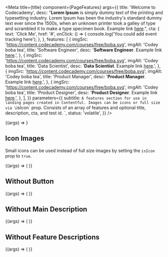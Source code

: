 

<Meta
  title={title}
  component={PageFeatures}
  args={{
    title: 'Welcome to Codecademy',
    desc:
      "**Lorem Ipsum** is simply dummy text of the printing and typesetting industry. Lorem Ipsum has been the industry's standard dummy text ever since the 1500s, when an unknown printer took a galley of type and scrambled it to make a type specimen book. Example link [here](#).",
    cta: {
      text: 'Click Me',
      href: '#',
      onClick: () => {
        console.log('You could add event tracking here');
      },
    },
    features: [
      {
        imgSrc: 'https://content.codecademy.com/courses/free/boba.svg',
        imgAlt: 'Codey boba tea',
        title: 'Software Engineer',
        desc: '**Software Engineer**. Example link [here](#).',
      },
      {
        imgSrc: 'https://content.codecademy.com/courses/free/boba.svg',
        imgAlt: 'Codey boba tea',
        title: 'Data Scientist',
        desc: '**Data Scientist**. Example link [here](#).',
      },
      {
        imgSrc: 'https://content.codecademy.com/courses/free/boba.svg',
        imgAlt: 'Codey boba tea',
        title: 'Product Manager',
        desc: '**Product Manager**. Example link [here](#).',
      },
      {
        imgSrc: 'https://content.codecademy.com/courses/free/boba.svg',
        imgAlt: 'Codey boba tea',
        title: 'Product Designer',
        desc: '**Product Designer**. Example link [here](#).',
      },
    ],
  }}
  parameters={{
    subtitle: `A features section for use in landing pages created in Contentful. Images can be icons or full size via \`isIcon\` prop. Consists of an array of features and optional title, description, cta, and test id.
`,
    status: 'volatile',
  }}
/>

<Canvas>
  <Story name="WithImages">{(args) => <PageFeatures {...args} />}</Story>
</Canvas>

<Props story="WithImages" of={PageFeatures} />

## Icon Images

Small icons can be used instead of full size images by setting the `isIcon` prop to `true`.

<Canvas>
  <Story name="WithIcons">
    {(args) => (
      <PageFeatures
        {...args}
        isIcon
        features={[
          {
            imgSrc: 'https://content.codecademy.com/courses/free/boba.svg',
            imgAlt: 'Codey boba tea',
            title: 'Software Engineer',
            desc: '**Software Engineer**. Example link [here](#).',
          },
          {
            imgSrc: 'https://content.codecademy.com/courses/free/boba.svg',
            imgAlt: 'Codey boba tea',
            title: 'Data Scientist',
            desc: '**Data Scientist**. Example link [here](#).',
          },
          {
            imgSrc: 'https://content.codecademy.com/courses/free/boba.svg',
            imgAlt: 'Codey boba tea',
            title: 'Product Manager',
            desc: '**Product Manager**. Example link [here](#).',
          },
          {
            imgSrc: 'https://content.codecademy.com/courses/free/boba.svg',
            imgAlt: 'Codey boba tea',
            title: 'Product Designer',
            desc: '**Product Designer**. Example link [here](#).',
          },
        ]}
      />
    )}
  </Story>
</Canvas>

## Without Button

<Canvas>
  <Story name="WithoutButton">
    {(args) => (
      <PageFeatures
        {...args}
        cta={undefined}
        features={[
          {
            imgSrc: 'https://content.codecademy.com/courses/free/boba.svg',
            imgAlt: 'Codey boba tea',
            title: 'Software Engineer',
            desc: '**Software Engineer**. Example link [here](#).',
          },
          {
            imgSrc: 'https://content.codecademy.com/courses/free/boba.svg',
            imgAlt: 'Codey boba tea',
            title: 'Data Scientist',
            desc: '**Data Scientist**. Example link [here](#).',
          },
          {
            imgSrc: 'https://content.codecademy.com/courses/free/boba.svg',
            imgAlt: 'Codey boba tea',
            title: 'Product Manager',
            desc: '**Product Manager**. Example link [here](#).',
          },
        ]}
      />
    )}
  </Story>
</Canvas>

## Without Main Description

<Canvas>
  <Story name="WithoutMainDescription">
    {(args) => (
      <PageFeatures
        {...args}
        isIcon={false}
        desc={false}
        cta={undefined}
        features={[
          {
            imgSrc: 'https://content.codecademy.com/courses/free/boba.svg',
            imgAlt: 'Codey boba tea',
            title: 'Software Engineer',
            desc: '**Software Engineer**. Example link [here](#).',
          },
          {
            imgSrc: 'https://content.codecademy.com/courses/free/boba.svg',
            imgAlt: 'Codey boba tea',
            title: 'Data Scientist',
            desc: '**Data Scientist**. Example link [here](#).',
          },
        ]}
      />
    )}
  </Story>
</Canvas>

## Without Feature Descriptions

<Canvas>
  <Story name="WithoutSubDescriptions">
    {(args) => (
      <PageFeatures
        {...args}
        isIcon
        cta={undefined}
        features={[
          {
            imgSrc: 'https://content.codecademy.com/courses/free/boba.svg',
            imgAlt: 'Codey boba tea',
            title: 'Software Engineer',
          },
          {
            imgSrc: 'https://content.codecademy.com/courses/free/boba.svg',
            imgAlt: 'Codey boba tea',
            title: 'Data Scientist',
          },
          {
            imgSrc: 'https://content.codecademy.com/courses/free/boba.svg',
            imgAlt: 'Codey boba tea',
            title: 'Product Manager',
          },
        ]}
      />
    )}
  </Story>
</Canvas>
